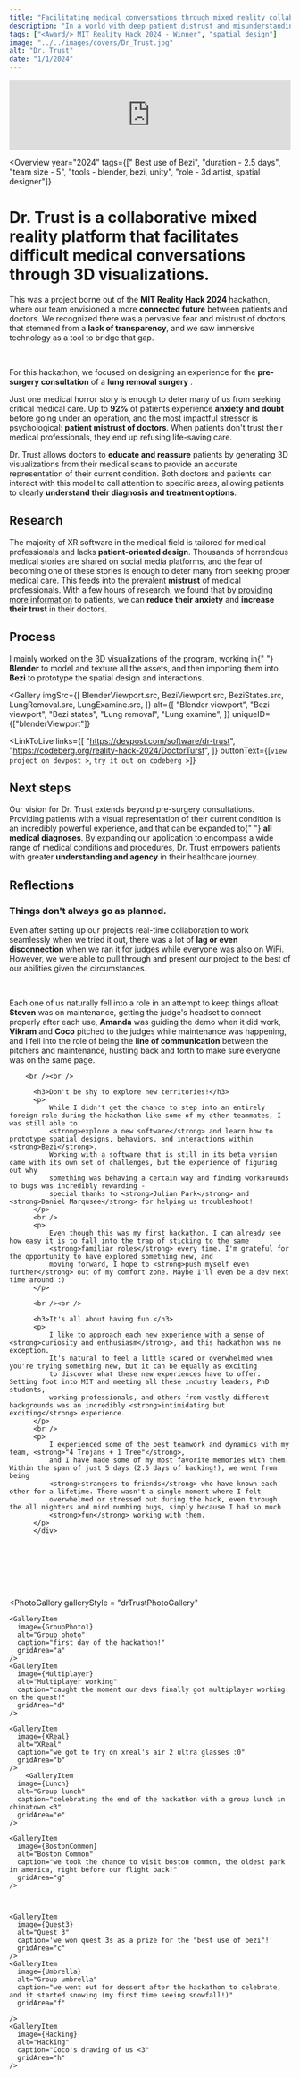 ```yaml
---
title: "Facilitating medical conversations through mixed reality collaboration"
description: "In a world with deep patient distrust and misunderstanding, Dr. Trust allows doctors to <strong>educate and reassure</strong> patients through clear <strong>visualizations</strong> of medical issues and how they can be treated."
tags: ["<Award/> MIT Reality Hack 2024 - Winner", "spatial design"]
image: "../../images/covers/Dr_Trust.jpg"
alt: "Dr. Trust"
date: "1/1/2024"
---
```






<div style="height: 125px" />
<div class="video">
  <iframe
    width="100%"
    height="100%"
    src="https://www.youtube.com/embed/Eb-JIFDZGYc?si=IfbHEB1R1gKG2uji"
    title="YouTube video player"
    frameborder="0"
    allow="accelerometer; autoplay; clipboard-write; encrypted-media; gyroscope; picture-in-picture; web-share"
    allowfullscreen
  ></iframe>
</div>

<div class="caseStudyVideo">

<Overview
  year="2024"
  tags={["<Award/> Best use of Bezi", "duration - 2.5 days", "team size - 5", "tools - blender, bezi, unity", "role - 3d artist, spatial designer"]}
>

<h1 slot="header">
  <span style="color: var(--darkAccent)">Dr. Trust</span> is a collaborative
  mixed reality platform that facilitates difficult medical conversations
  through 3D visualizations.
</h1>
<div slot="overviewDescription">
  <p>
    This was a project borne out of the <strong>MIT Reality Hack 2024</strong>
    hackathon, where our team envisioned a more
    <strong>connected future</strong> between patients and doctors. We
    recognized there was a pervasive fear and mistrust of doctors that stemmed
    from a <strong>lack of transparency</strong>, and we saw immersive
    technology as a tool to bridge that gap.
  </p>
  <br />
  <p>
    For this hackathon, we focused on designing an experience for the
    <strong>pre-surgery consultation</strong> of a <strong>
      lung removal surgery
    </strong>.
  </p>
</div>

</Overview>

<ProblemSolutionStatement>
  <p slot='problem'>
    Just one medical horror story is enough to deter many of us from seeking critical medical care.
    Up to <strong>92%</strong> of patients experience <strong>anxiety and doubt</strong> before going under an operation, and 
    the most impactful stressor is psychological: <strong>patient mistrust of doctors</strong>. When patients don't trust their medical professionals, 
    they end up refusing life-saving care.
  </p>

  <p slot="solution">
    Dr. Trust allows doctors to <strong>educate and reassure</strong> patients by generating 
    3D visualizations from their medical scans to provide an accurate representation
    of their current condition. Both doctors and patients can interact with this model to call attention to specific areas, allowing 
    patients to clearly <strong>understand their diagnosis and treatment options</strong>.
  </p>
</ProblemSolutionStatement>

<PageSection>
  <h2 slot="sectionTitle">Research</h2>
  <p slot="description">
    The majority of XR software in the medical field is tailored for medical
    professionals and lacks <strong>patient-oriented design</strong>. Thousands
    of horrendous medical stories are shared on social media platforms, and the
    fear of becoming one of these stories is enough to deter many from seeking
    proper medical care. This feeds into the prevalent <strong>mistrust</strong>
    of medical professionals. With a few hours of research, we found that by <a href="https://pubmed.ncbi.nlm.nih.gov/15122417/" target="_blank">providing
    more information</a> to patients, we
    can <strong>reduce their anxiety</strong>
    and <strong>increase their trust</strong> in their doctors.
  </p>
</PageSection>

<PageSection>
  <h2 slot="sectionTitle">Process</h2>
  <p slot="description">
    I mainly worked on the 3D visualizations of the program, working in{" "}
    <strong>Blender</strong> to model and texture all the assets, and then
    importing them into <strong>Bezi</strong> to prototype the spatial design
    and interactions.
  </p>
</PageSection>

<Gallery
  imgSrc={[
    BlenderViewport.src,
    BeziViewport.src,
    BeziStates.src,
    LungRemoval.src,
    LungExamine.src,
  ]}
  alt={[
    "Blender viewport",
    "Bezi viewport",
    "Bezi states",
    "Lung removal",
    "Lung examine",
  ]}
  uniqueID={["blenderViewport"]}
></Gallery>

<LinkToLive
  links={[
    "https://devpost.com/software/dr-trust",
    "https://codeberg.org/reality-hack-2024/DoctorTurst",
  ]}
  buttonText={[`view project on devpost >`, `try it out on codeberg >`]}
>
  <h2 slot="header">Next steps</h2>
  <p slot="body">
    Our vision for Dr. Trust extends beyond pre-surgery consultations. Providing
    patients with a visual representation of their current condition is an
    incredibly powerful experience, and that can be expanded to{" "}
    <strong>all medical diagnoses</strong>. By expanding our application to
    encompass a wide range of medical conditions and procedures, Dr. Trust
    empowers patients with greater <strong>understanding and agency</strong> in
    their healthcare journey.
  </p>
</LinkToLive>

<PageSection>
<h2 slot="sectionTitle">Reflections</h2>
  <div  slot="description">
      <h3>Things don't always go as planned.</h3>
        <p>
            Even after setting up our project’s real-time collaboration to work seamlessly when we tried it out, there was a lot of <strong>lag or even disconnection</strong>
            when we ran it for judges while everyone was also on WiFi. However, we were able to pull through and present our project to the best of our abilities
            given the circumstances.
        </p>
        <br />
        <p>
            Each one of us naturally fell into a role in an attempt to keep things afloat: <strong>Steven</strong> was on maintenance, getting the judge's headset to connect properly
            after each use, <strong>Amanda</strong> was guiding the demo when it did work, <strong>Vikram</strong> and <strong>Coco</strong> pitched to the judges while maintenance was happening, and I fell into 
            the role of being the <strong>line of communication</strong> between the pitchers and maintenance, hustling back and forth to make sure everyone was on the same page.
        </p>

        <br /><br />

          <h3>Don't be shy to explore new territories!</h3>
          <p>
              While I didn't get the chance to step into an entirely foreign role during the hackathon like some of my other teammates, I was still able to
              <strong>explore a new software</strong> and learn how to prototype spatial designs, behaviors, and interactions within <strong>Bezi</strong>.
              Working with a software that is still in its beta version came with its own set of challenges, but the experience of figuring out why
              something was behaving a certain way and finding workarounds to bugs was incredibly rewarding -
              special thanks to <strong>Julian Park</strong> and <strong>Daniel Marqusee</strong> for helping us troubleshoot!
          </p>
          <br />
          <p>
              Even though this was my first hackathon, I can already see how easy it is to fall into the trap of sticking to the same
              <strong>familiar roles</strong> every time. I'm grateful for the opportunity to have explored something new, and
              moving forward, I hope to <strong>push myself even further</strong> out of my comfort zone. Maybe I'll even be a dev next time around :)
          </p>

          <br /><br />

          <h3>It's all about having fun.</h3>
          <p>
              I like to approach each new experience with a sense of <strong>curiosity and enthusiasm</strong>, and this hackathon was no exception.
              It's natural to feel a little scared or overwhelmed when you're trying something new, but it can be equally as exciting
              to discover what these new experiences have to offer. Setting foot into MIT and meeting all these industry leaders, PhD students,
              working professionals, and others from vastly different backgrounds was an incredibly <strong>intimidating but exciting</strong> experience.
          </p>
          <br />
          <p>
              I experienced some of the best teamwork and dynamics with my team, <strong>"4 Trojans + 1 Tree"</strong>,
              and I have made some of my most favorite memories with them. Within the span of just 5 days (2.5 days of hacking!), we went from being
              <strong>strangers to friends</strong> who have known each other for a lifetime. There wasn't a single moment where I felt
              overwhelmed or stressed out during the hack, even through the all nighters and mind numbing bugs, simply because I had so much
              <strong>fun</strong> working with them.
          </p>
          </div>

</PageSection>
<br /><br /><br /><br /><br />

</div>

<PhotoGallery 
  galleryStyle = "drTrustPhotoGallery"
>
  
    <GalleryItem
      image={GroupPhoto1}
      alt="Group photo"
      caption="first day of the hackathon!"
      gridArea="a"
    />
    <GalleryItem
      image={Multiplayer}
      alt="Multiplayer working"
      caption="caught the moment our devs finally got multiplayer working on the quest!"
      gridArea="d"
    />

    <GalleryItem
      image={XReal}
      alt="XReal"
      caption="we got to try on xreal's air 2 ultra glasses :0"
      gridArea="b"
    />
        <GalleryItem
      image={Lunch}
      alt="Group lunch"
      caption="celebrating the end of the hackathon with a group lunch in chinatown <3"
      gridArea="e"
    />

    <GalleryItem
      image={BostonCommon}
      alt="Boston Common"
      caption="we took the chance to visit boston common, the oldest park in america, right before our flight back!"
      gridArea="g"
    />



    <GalleryItem
      image={Quest3}
      alt="Quest 3"
      caption='we won quest 3s as a prize for the "best use of bezi"!'
      gridArea="c"
    />
    <GalleryItem
      image={Umbrella}
      alt="Group umbrella"
      caption="we went out for dessert after the hackathon to celebrate, and it started snowing (my first time seeing snowfall!)"
      gridArea="f"

    />
    <GalleryItem
      image={Hacking}
      alt="Hacking"
      caption="Coco's drawing of us <3"
      gridArea="h"
    />

</PhotoGallery>
